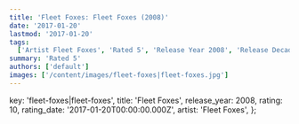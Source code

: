 ```yaml
---
title: 'Fleet Foxes: Fleet Foxes (2008)'
date: '2017-01-20'
lastmod: '2017-01-20'
tags:
  ['Artist Fleet Foxes', 'Rated 5', 'Release Year 2008', 'Release Decade 2000']
summary: 'Rated 5'
authors: ['default']
images: ['/content/images/fleet-foxes|fleet-foxes.jpg']
---
```


  key: 'fleet-foxes|fleet-foxes',
  title: 'Fleet Foxes',
  release_year: 2008,
  rating: 10,
  rating_date: '2017-01-20T00:00:00.000Z',
  artist: 'Fleet Foxes',
};

<MusicRating data={data} />
